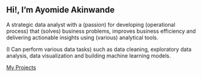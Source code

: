 ::: {.grid} 

::: {.g-col-12 .home-p}

<h2 class="display-3"> Hi!, I'm Ayomide Akinwande </h2>

<p class="lead">
A strategic data analyst with a (passion) for developing (operational process) that (solves) business problems, improves business efficiency and delivering actionable insights using (various) analytical tools.

(I Can perform various data tasks) such as data cleaning, exploratory data analysis, data visualization and building machine learning models.
</p>


<a role="button" href="/main_pjt.html" class="btn btn-outline-secondary btn-lg">My Projects</a>

:::

:::